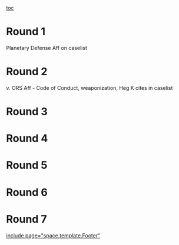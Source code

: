 [[toc]]
=Round 1= 
Planetary Defense Aff on caselist
=Round 2= 
v. ORS Aff - Code of Conduct, weaponization, Heg K cites in caselist
=Round 3= 

=Round 4= 

=Round 5= 

=Round 6= 

=Round 7= 

[[include page="space.template.Footer"]]